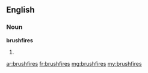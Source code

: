 ==English==

===Noun===
'''brushfires'''

# {{plural of|brushfire}}

[[ar:brushfires]]
[[fr:brushfires]]
[[mg:brushfires]]
[[my:brushfires]]